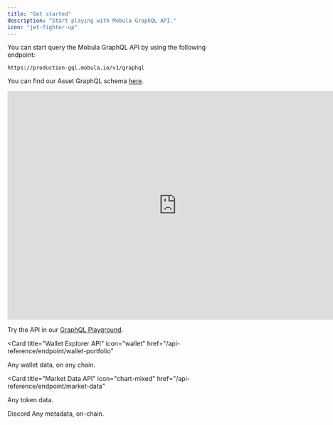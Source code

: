 ```yaml
---
title: "Get started"
description: "Start playing with Mobula GraphQL API."
icon: "jet-fighter-up"
---
```


You can start query the Mobula GraphQL API by using the following endpoint:

```http
https://production-gql.mobula.io/v1/graphql
```

You can find our Asset GraphQL schema [here](/graphql-api-reference/schema/assets).

<iframe
  width="760"
  height="515"
  src="https://production-gql.mobula.io/"
  title="YouTube video player"
  frameborder="0"
  allow="accelerometer; autoplay; clipboard-write; encrypted-media; gyroscope; picture-in-picture"
  allowfullscreen
></iframe>


Try the API in our [GraphQL Playground](https://production-gql.mobula.io/).


<CardGroup>

<Card
  title="Wallet Explorer API"
  icon="wallet"
  href="/api-reference/endpoint/wallet-portfolio"
>
  Any wallet data, on any chain.
</Card>

<Card
  title="Market Data API"
  icon="chart-mixed"
  href="/api-reference/endpoint/market-data"
>
  Any token data.
</Card>

<Card title="Support" icon="Discord" href="https://discord.gg/JVT7xKm3AD">
  Discord
</Card>

<Card title="Metadata API" icon="hashtag" href="/api-reference/endpoint/all">
  Any metadata, on-chain.
</Card>

</CardGroup>
